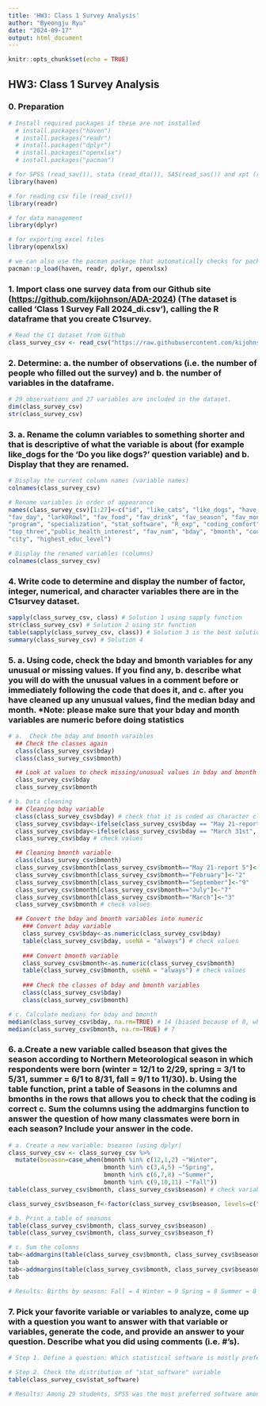 ```yaml
---
title: 'HW3: Class 1 Survey Analysis'
author: "Byeongju Ryu"
date: "2024-09-17"
output: html_document
---
```


```r
knitr::opts_chunk$set(echo = TRUE)
```

## HW3: Class 1 Survey Analysis

### 0. Preparation

```r
# Install required packages if these are not installed
  # install.packages("haven") 
  # install.packages("readr") 
  # install.packages("dplyr")
  # install.packages("openxlsx")
  # install.packages("pacman")

# for SPSS (read_sav()), stata (read_dta()), SAS(read_sas()) and xpt (read_xpt()) files
library(haven) 

# for reading csv file (read_csv())
library(readr) 

# for data management
library(dplyr) 

# for exporting excel files
library(openxlsx) 

# we can also use the pacman package that automatically checks for packages, installs them if not found, and opens the associated library once installed
pacman::p_load(haven, readr, dplyr, openxlsx)
```

### 1. Import class one survey data from our Github site (<https://github.com/kijohnson/ADA-2024>) (The dataset is called ‘Class 1 Survey Fall 2024_di.csv’), calling the R dataframe that you create C1survey.

```r
# Read the C1 dataset from Github
class_survey_csv <- read_csv("https://raw.githubusercontent.com/kijohnson/ADA-2024/main/Class%201%20(Getting%20started%20and%20RR%20I)/Lab/Class%201%20Survey%20Fall%202024_di.csv")
```

### 2. Determine: a. the number of observations (i.e. the number of people who filled out the survey) and b. the number of variables in the dataframe.

```r
# 29 observations and 27 variables are included in the dataset.
dim(class_survey_csv)
str(class_survey_csv)
```

### 3. a. Rename the column variables to something shorter and that is descriptive of what the variable is about (for example like_dogs for the ‘Do you like dogs?’ question variable) and b. Display that they are renamed.

```r
# Display the current column names (variable names)
colnames(class_survey_csv)
```

```r
# Rename variables in order of appearance
names(class_survey_csv)[1:27]<-c("id", "like_cats", "like_dogs", "have_desert", "slogan",
"fav_day", "larkORowl", "fav_food", "fav_drink", "fav_season", "fav_month", "hobby",
"program", "specialization", "stat_software", "R_exp", "coding_comfort", "coding_length",
"top_three","public_health_interest", "fav_num", "bday", "bmonth", "country", "state",
"city", "highest_educ_level")

# Display the renamed variables (columns)
colnames(class_survey_csv)
```

### 4. Write code to determine and display the number of factor, integer, numerical, and character variables there are in the C1survey dataset.

```r
sapply(class_survey_csv, class) # Solution 1 using sapply function
str(class_survey_csv) # Solution 2 using str function
table(sapply(class_survey_csv, class)) # Solution 3 is the best solution using table and sapply functions 23 character and 4 integer
summary(class_survey_csv) # Solution 4
```

### 5. a. Using code, check the bday and bmonth variables for any unusual or missing values. If you find any, b. describe what you will do with the unusual values in a comment before or immediately following the code that does it, and c. after you have cleaned up any unusual values, find the median bday and month. \*Note: please make sure that your bday and month variables are numeric before doing statistics

```r
# a.  Check the bday and bmonth varaibles
  ## Check the classes again
  class(class_survey_csv$bday)
  class(class_survey_csv$bmonth)

  ## Look at values to check missing/unusual values in bday and bmonth varriables
  class_survey_csv$bday
  class_survey_csv$bmonth

# b. Data cleaning
  ## Cleaning bday variable
  class(class_survey_csv$bday) # check that it is coded as character class
  class_survey_csv$bday<-ifelse(class_survey_csv$bday == "May 21-report 21", "21", class_survey_csv$bday)
  class_survey_csv$bday<-ifelse(class_survey_csv$bday == "March 31st", "31", class_survey_csv$bday)
  class_survey_csv$bday # check values 

  ## Cleaning bmonth variable
  class(class_survey_csv$bmonth)
  class_survey_csv$bmonth[class_survey_csv$bmonth=="May 21-report 5"]<-"5"
  class_survey_csv$bmonth[class_survey_csv$bmonth=="February"]<-"2"
  class_survey_csv$bmonth[class_survey_csv$bmonth=="September"]<-"9"
  class_survey_csv$bmonth[class_survey_csv$bmonth=="July"]<-"7"
  class_survey_csv$bmonth[class_survey_csv$bmonth=="March"]<-"3"
  class_survey_csv$bmonth # check values 

  ## Convert the bday and bmonth variables into numeric
    ### Convert bday variable  
    class_survey_csv$bday<-as.numeric(class_survey_csv$bday)
    table(class_survey_csv$bday, useNA = "always") # check values 
  
    ### Convert bmonth variable
    class_survey_csv$bmonth<-as.numeric(class_survey_csv$bmonth)
    table(class_survey_csv$bmonth, useNA = "always") # check values 
    
    ### Check the classes of bday and bmonth variables
    class(class_survey_csv$bday)
    class(class_survey_csv$bmonth)

# c. Calculate medians for bday and bmonth 
median(class_survey_csv$bday, na.rm=TRUE) # 14 (biased because of 0, which is not a value) How could we better design a survey to ensure this doesn't happen?
median(class_survey_csv$bmonth, na.rm=TRUE) # 7
```

### 6. a.Create a new variable called bseason that gives the season according to Northern Meteorological season in which respondents were born (winter = 12/1 to 2/29, spring = 3/1 to 5/31, summer = 6/1 to 8/31, fall = 9/1 to 11/30). b. Using the table function, print a table of Seasons in the columns and bmonths in the rows that allows you to check that the coding is correct c. Sum the columns using the addmargins function to answer the question of how many classmates were born in each season? Include your answer in the code.

```r
# a. Create a new variable: bseason (using dplyr)
class_survey_csv <- class_survey_csv %>% 
  mutate(bseason=case_when(bmonth %in% c(12,1,2) ~"Winter",
                           bmonth %in% c(3,4,5) ~"Spring",
                           bmonth %in% c(6,7,8) ~"Summer",
                           bmonth %in% c(9,10,11) ~"Fall"))
table(class_survey_csv$bmonth, class_survey_csv$bseason) # check variable

class_survey_csv$bseason_f<-factor(class_survey_csv$bseason, levels=c("Winter", "Spring", "Summer", "Fall"))

# b. Print a table of seasons
table(class_survey_csv$bmonth, class_survey_csv$bseason)
table(class_survey_csv$bmonth, class_survey_csv$bseason_f)

# c. Sum the columns
tab<-addmargins(table(class_survey_csv$bmonth, class_survey_csv$bseason, useNA = "always"), 1)
tab
tab<-addmargins(table(class_survey_csv$bmonth, class_survey_csv$bseason_f, useNA = "always"), 1)
tab

# Results: Births by season: Fall = 4 Winter = 9 Spring = 8 Summer = 8
```

### 7. Pick your favorite variable or variables to analyze, come up with a question you want to answer with that variable or variables, generate the code, and provide an answer to your question. Describe what you did using comments (i.e. #’s).

```r
# Step 1. Define a question: Which statistical software is mostly preferred among the students in class?

# Step 2. Check the distribution of "stat_software" variable
table(class_survey_csv$stat_software)

# Results: Among 29 students, SPSS was the most preferred software among the students (n=10), followed by R (n=8), Excel (n=5), Stata (n=4), and SAS (n=1). One response indicating a preference for both R and SPSS was excluded.
```
